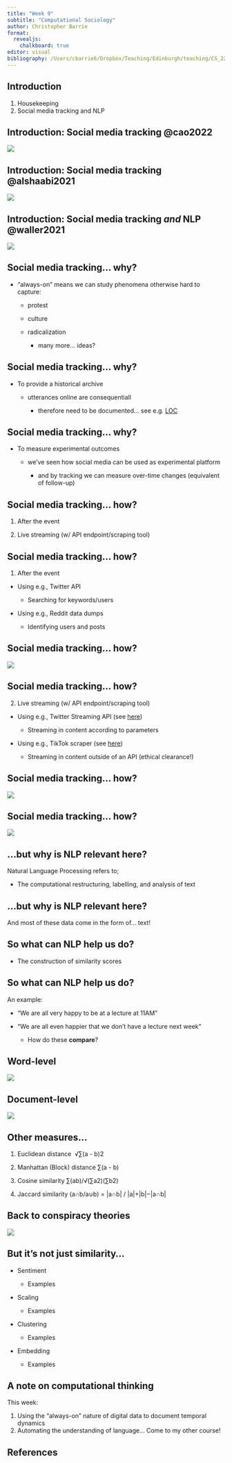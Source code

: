 ```yaml
---
title: "Week 9"
subtitle: "Computational Sociology"
author: Christopher Barrie
format:
  revealjs:
    chalkboard: true
editor: visual
bibliography: /Users/cbarrie6/Dropbox/Teaching/Edinburgh/teaching/CS_22-23/CS-ED/references.bib
---
```


## Introduction

1.  Housekeeping
2.  Social media tracking and NLP

## Introduction: Social media tracking @cao2022

[![](images/Screenshot%202022-11-14%20at%2017.15.15.png)](https://www.nber.org/system/files/working_papers/w30588/w30588.pdf)

## Introduction: Social media tracking @alshaabi2021

[![](images/Screenshot%202022-11-14%20at%2017.15.43.png)](https://storywrangling.org/)

## Introduction: Social media tracking *and* NLP @waller2021

[![](images/Screenshot%202022-11-14%20at%2017.23.39.png)](https://www.nature.com/articles/s41586-021-04167-x.pdf)

## Social media tracking... why?

-   "always-on" means we can study phenomena otherwise hard to capture:

    -   protest

    -   culture

    -   radicalization

        -   many more... ideas?

## Social media tracking... why?

-   To provide a historical archive

    -   utterances online are consequentiall

        -   therefore need to be documented... see e.g. [LOC](https://blogs.loc.gov/loc/2017/12/update-on-the-twitter-archive-at-the-library-of-congress-2/)

## Social media tracking... why?

-   To measure experimental outcomes

    -   we've seen how social media can be used as experimental platform

        -   and by tracking we can measure over-time changes (equivalent of follow-up)

## Social media tracking... how?

1.  After the event

2.  Live streaming (w/ API endpoint/scraping tool)

## Social media tracking... how?

1.  After the event

-   Using e.g., Twitter API

    -   Searching for keywords/users

-   Using e.g., Reddit data dumps

    -   Identifying users and posts

## Social media tracking... how?

![](images/Screenshot%202022-11-14%20at%2018.25.15.png)

## Social media tracking... how?

2.  Live streaming (w/ API endpoint/scraping tool)

-   Using e.g., Twitter Streaming API (see [here](https://developer.twitter.com/en/docs/tutorials/stream-tweets-in-real-time))

    -   Streaming in content according to parameters

-   Using e.g., TikTok scraper (see [here](https://pypi.org/project/TikTokLive/))

    -   Streaming in content outside of an API (ethical clearance!)

## Social media tracking... how?

![](images/Screenshot%202022-11-14%20at%2018.26.29-01.png)

## Social media tracking... how?

![](images/Screenshot%202022-11-14%20at%2018.49.04-01.png)

## ...but why is NLP relevant here?

Natural Language Processing refers to;

-   The computational restructuring, labelling, and analysis of text

## ...but why is NLP relevant here?

And most of these data come in the form of... text!

## So what can NLP help us do?

-   The construction of similarity scores

## So what can NLP help us do?

An example:

-   "We are all very happy to be at a lecture at 11AM" 

-   "We are all even happier that we don't have a lecture next week"

    -   How do these **compare**?

## Word-level

![](images/Screenshot%202022-11-14%20at%2018.37.38.png)

## Document-level

![](images/Screenshot%202022-11-14%20at%2018.38.58-01.png)

## Other measures...

1.  Euclidean distance  √∑(a - b)2 

2.  Manhattan (Block) distance ∑(a - b)

3.  Cosine similarity ∑(ab)/√(∑a2)(∑b2)

4.  Jaccard similarity (a∩b/a∪b) = \|a∩b\| / \|a\|+\|b\|−\|a∩b\|

## Back to conspiracy theories

![](images/Screenshot%202022-11-14%20at%2018.42.58.png)

## But it's not just similarity...

-   Sentiment

    -   Examples

-   Scaling

    -   Examples

-   Clustering

    -   Examples

-   Embedding

    -   Examples

## A note on computational thinking

This week:

1.  Using the "always-on" nature of digital data to document temporal dynamics
2.  Automating the understanding of language... Come to my other course!

## References

::: {#refs}
:::
